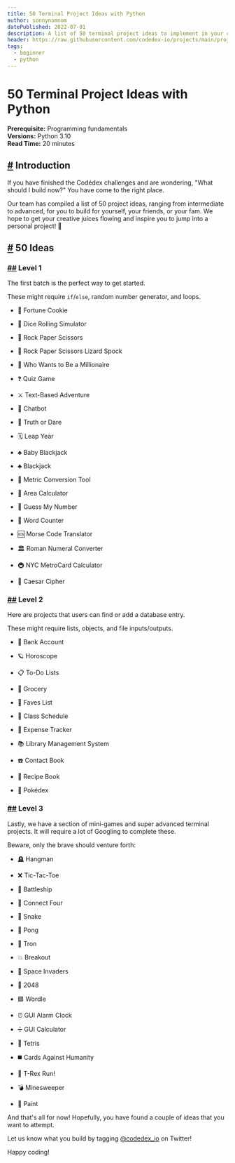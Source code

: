```yaml
---
title: 50 Terminal Project Ideas with Python
author: sonnynomnom
datePublished: 2022-07-01
description: A list of 50 terminal project ideas to implement in your choice of programming language
header: https://raw.githubusercontent.com/codedex-io/projects/main/projects/50-terminal-project-ideas-using-python/header.png
tags:
  - beginner
  - python
---
```


# 50 Terminal Project Ideas with Python

<AuthorAvatar author_name="Sonny Li" author_avatar="/images/sonny_avatar.png" />

<RoundedImage link="https://raw.githubusercontent.com/codedex-io/projects/main/projects/50-terminal-project-ideas-using-python/header.png" description="Title Image" />

**Prerequisite:** Programming fundamentals  
**Versions:** Python 3.10  
**Read Time:** 20 minutes

## [#](#-introduction) Introduction

If you have finished the Codédex challenges and are wondering, "What should I build now?" You have come to the right place.

Our team has compiled a list of 50 project ideas, ranging from intermediate to advanced, for you to build for yourself, your friends, or your fam. We hope to get your creative juices flowing and inspire you to jump into a personal project! 🐍

## [#](#-50-ideas) 50 Ideas

### [##](##-level-1) Level 1

The first batch is the perfect way to get started.

These might require `if`/`else`, random number generator, and loops.

- 🥠 Fortune Cookie

- 🎲 Dice Rolling Simulator

- 🫱 Rock Paper Scissors

- 🫱 Rock Paper Scissors Lizard Spock

- 🤑 Who Wants to Be a Millionaire

- ❓ Quiz Game

- ⚔️ Text-Based Adventure

- 🤖 Chatbot

- 🙈 Truth or Dare

- 🗓 Leap Year

- ♣️ Baby Blackjack

- ♣️ Blackjack

- 📏 Metric Conversion Tool

- 📐 Area Calculator

- 🔢 Guess My Number

- 🔡 Word Counter

- 🆘 Morse Code Translator

- 🏛 Roman Numeral Converter

- 🚇 NYC MetroCard Calculator

- 🔐 Caesar Cipher

### [##](##-level-2) Level 2

Here are projects that users can find or add a database entry.

These might require lists, objects, and file inputs/outputs.

- 🏦 Bank Account

- 🪐 Horoscope

- 📋 To-Do Lists

- 🛒 Grocery

- 💖 Faves List

- 📝 Class Schedule

- 💸 Expense Tracker

- 📚 Library Management System

- ☎️ Contact Book

- 🍲 Recipe Book

- 🔎 Pokédex

### [##](##-level-3) Level 3

Lastly, we have a section of mini-games and super advanced terminal projects. It will require a lot of Googling to complete these.

Beware, only the brave should venture forth:

- 🪦 Hangman

- ❌ Tic-Tac-Toe

- 🚢 Battleship

- 🔴 Connect Four

- 🐍 Snake

- 🏓 Pong

- 💨 Tron

- 💥 Breakout

- 👾 Space Invaders

- 🧠 2048

- 🟩 Wordle

- ⏰ GUI Alarm Clock

- ➗ GUI Calculator

- 🧱 Tetris

- ◼️ Cards Against Humanity

- 🦖 T-Rex Run!

- 💣 Minesweeper

- 🎨 Paint

And that's all for now! Hopefully, you have found a couple of ideas that you want to attempt.

Let us know what you build by tagging [@codedex_io](https://www.twitter.com/codedex_io) on Twitter!

Happy coding!
